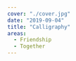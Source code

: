 ---
cover: "./cover.jpg"
date: "2019-09-04"
title: "Calligraphy"
areas:
  - Friendship
  - Together
---
